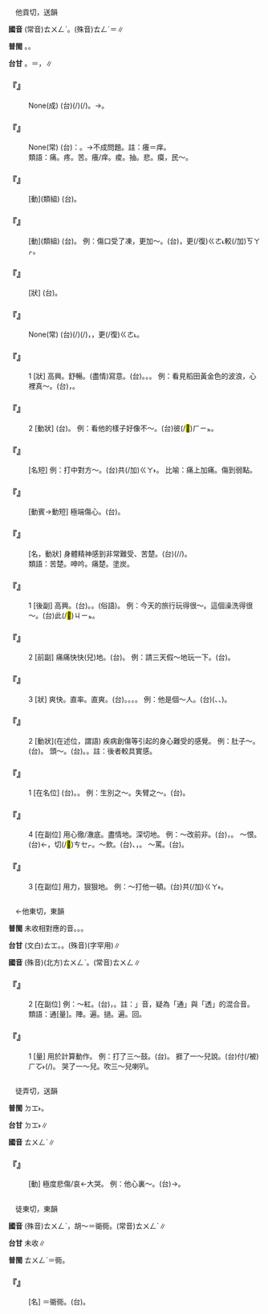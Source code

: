 
=={{ruby|痛|ㄊㄨㄥˋ}}==

　他貢切，送韻

'''國音''' (常音)<rt>ㄊㄨㄥˋ</rt>。(殊音)<rt>ㄊㄥˊ</rt>＝{{ruby|疼|ㄊㄥˊ}}∥

'''普閩''' {{ruby|(文)|ㄊㆲ˪}}。{{ruby|(白)|ㄊㄧㆩ˪}}。

'''台甘''' {{ruby|(文)|ㄊㆲ˪}}。{{ruby|(語)|ㄊㄧㆩ˪}}{{ruby|。|ㄊㄧㆲ˪}}＝{{ruby|暢|ㄊㄧㆲ˪}}，{{ruby|暢|ㄊㄧㆲ˪}}{{ruby|飲|ㄧㆬˋ}}∥

    

==='''『{{ruby|痛|ㄊㄨㄥˋ}}{{ruby|癢|ㄧㄤˇ}}{{ruby|相|ㄒㄧㄤ}}{{ruby|關|ㄍㄨㄢ}}』'''===
: None(成) (台){{ruby|親|ㄑㄧㄣ}}{{ruby|近|ㄍㄨㄣ˫}}{{ruby|/|ㄍㄧㄣ˫}}{{ruby|丌|ㆤ}}{{ruby|人|ㄌㄤˊ}}{{ruby|彼|ㄅㄧˋ}}{{ruby|此|ㄘㄨˋ}}{{ruby|關|ㄍㄨㄢ}}{{ruby|心|ㄒㄧㆬ}}{{ruby|對|ㄉㄨㄧ˪}}{{ruby|方|ㄏㆲ}}{{ruby|丌|ㆤ}}{{ruby|載|ㄉㄞ˫}}(/{{ruby|戴|ㄉㄞ˪}}){{ruby|事|ㄐㄧ˪}}(/{{ruby|事|ㄉㄞ˫}}{{ruby|情|ㄐㄧ˪}})。→{{ruby|互|ㄏㆦ˫}}{{ruby|相|ㄒㄧㆲ}}{{ruby|有|ㄨ˫}}{{ruby|利|ㄌㄧ˫}}{{ruby|害|ㄏㄞ˫}}{{ruby|關|ㄍㄨㄢ}}{{ruby|係|ㄏㆤ˫}}。
    

==='''『{{ruby|不|ㄅㄨˊ}}{{ruby|痛|ㄊㄨㄥˋ}}{{ruby|不|ㄅㄨˋ}}{{ruby|癢|ㄧㄤˇ}}』'''===
: None(常) (台){{ruby|比|ㄅㄧˋ}}{{ruby|喻|ㄌㄨ˫}}{{ruby|/|ㆡㄨ˫}}：{{ruby|<mark>&#xffa45;</mark>|ㆠㆤ˫}}{{ruby|/|ㆠㄨㆤ˫}}{{ruby|受|ㄒㄧㄨ˫}}{{ruby|刺|ㄑㄧ˪}}{{ruby|激|ㄍㄧㆤㆶ}}。→不成問題。註：癢＝痒。
:類語：痛。疼。苦。癢/痒。痠。抽。悲。瘼，民～。
:
    

==='''『{{ruby|悲|ㄅㄟ}}{{ruby|痛|ㄊㄨㄥˋ}}』'''===
: [動](類組) (台){{ruby|傷|ㄒㄧㆲ}}{{ruby|心|ㄒㄧㆬ}}。
    

==='''『{{ruby|疼|ㄊㄥˊ}}{{ruby|痛|ㄊㄨㄥˋ}}』'''===
: [動](類組) (台){{ruby|疼|ㄊㄧㆩ˪}}。 例：傷口受了凍，更加～。(台){{ruby|傷|ㄒㄧㆲ}}{{ruby|嘴|ㄘㄨㄧ˪}}{{ruby|凍|ㄉㄤ˪}}{{ruby|著|ㄉㄧㄜㆷ ͘}}{{ruby|霜|ㄙㆭ}}，更(/復)<rt>ㄍㄜ˪</rt>{{ruby|/|ㄍㄜㆷ}}較(/加)<rt>ㄎㄚㆷ</rt>{{ruby|疼|ㄊㄧㆩ˪}}。
    

==='''『{{ruby|沈|ㄔㄣˊ}}{{ruby|痛|ㄊㄨㄥˋ}}』'''===
: [狀] (台){{ruby|真|ㄐㄧㄣ}}{{ruby|傷|ㄒㄧㆲ}}{{ruby|心|ㄒㄧㆬ}}。
    

==='''『{{ruby|痛|ㄊㄨㄥˋ}}{{ruby|定|ㄉㄧㄥˋ}}{{ruby|思|ㄙ}}{{ruby|痛|ㄊㄨㄥˋ}}』'''===
: None(常) (台){{ruby|傷|ㄒㄧㆲ}}{{ruby|心|ㄒㄧㆬ}}{{ruby|丌|ㆤ}}{{ruby|載|ㄉㄞ˫}}(/{{ruby|戴|ㄉㄞ˪}}){{ruby|事|ㄐㄧ˪}}(/{{ruby|事|ㄉㄞ˫}}{{ruby|情|ㄐㄧ˪}})，{{ruby|較|ㄎㄚㆷ}}{{ruby|平|ㄅㄧㄥˊ}}{{ruby|靜|ㄐㄧㄥ˫}}{{ruby|了|ㄌㄧㄠˋ}}{{ruby|後|ㄠ˫}}，{{ruby|經|ㄍㄧㄥ}}{{ruby|過|ㄍㄨㆤ˪}}{{ruby|/|ㄍㆤ˪}}{{ruby|一|ㄐㄧㆵ ͘}}{{ruby|段|ㄉㄨㆩ˫}}{{ruby|時|ㄒㄧˊ}}{{ruby|間|ㄍㄢ}}更(/復)<rt>ㄍㄜ˪</rt>{{ruby|/|ㄍㄜㆷ}}{{ruby|想|ㄒㄧㆫ˫}}{{ruby|/|ㄒㄧㆧ˫}}{{ruby|起|ㄎㄧˋ}}{{ruby|所|ㄙㆦˋ}}{{ruby|經|ㄍㄧㄥ}}{{ruby|過|ㄍㄨㆤ˪}}{{ruby|/|ㄍㆤ˪}}{{ruby|丌|ㆤ}}{{ruby|情|ㄐㄧㄥˊ}}{{ruby|形|ㄏㄧㄥˊ}}{{ruby|警|ㄍㄧㄥˋ}}{{ruby|愓|ㄊㄧㆤㆶ}}{{ruby|一|ㄐㄧㆵ ͘}}{{ruby|番|ㄏㄨㄢ}}。
    

==='''『{{ruby|痛|ㄊㄨㄥˋ}}{{ruby|快|·ㄎㄨㄞˋ}}』'''===
:1  [狀] 高興。舒暢。(盡情)寫意。(台){{ruby|歡|ㄏㄨㆩ}}{{ruby|喜|ㄏㄧˋ}}。{{ruby|特|ㄉㄧㆤㆶ ͘}}{{ruby|別|ㄅㄧㄚㆵ ͘}}{{ruby|滿|ㄇㄨㄚˋ}}{{ruby|/|ㆠㄨㄢˋ}}{{ruby|意|ㄧ˪}}。{{ruby|非|ㄏㄨㄧ}}{{ruby|常|ㄒㄧㆲˊ}}{{ruby|快|ㄎㄨㄞ˪}}{{ruby|樂|ㄌㆦㆶ ͘}}。 例：看見稻田黃金色的波浪，心裡真～。(台){{ruby|看|ㄎㄨㆩ˪}}{{ruby|見|ㄍㆪ˪}}{{ruby|稻|ㄉㄧㄨ˫}}{{ruby|仔|ㄚ}}{{ruby|黃|ㆭˊ}}{{ruby|金|ㄍㄧㆬ}}{{ruby|色|ㄒㄧㆤㆶ}}{{ruby|丌|ㆤ}}{{ruby|波|ㄆㄜ}}{{ruby|浪|ㄌㆲ˫}}，{{ruby|心|ㄒㄧㆬ}}{{ruby|內|ㄌㄞ˫}}{{ruby|真|ㄐㄧㄣ}}{{ruby|歡|ㄏㄨㆩ}}{{ruby|喜|ㄏㄧˋ}}。
    

==='''『{{ruby|痛|ㄊㄨㄥˋ}}{{ruby|快|·ㄎㄨㄞˋ}}』'''===
:2  [動狀] (台){{ruby|歡|ㄏㄨㆩ}}{{ruby|喜|ㄏㄧˋ}}。 例：看他的樣子好像不～。(台){{ruby|看|ㄎㄨㆩ˪}}{{ruby|伊|ㄧ}}彼(/<mark>&#xf8fbe;</mark>)<rt>ㄏㄧㆵ</rt>{{ruby|號|ㄏㄜ˫}}{{ruby|型|ㄏㄧㄥˊ}}{{ruby|那|ㄋㄚˋ}}{{ruby|像|ㄑㄧㆫ˫}}{{ruby|/|ㄑㄧㆧ˫}}{{ruby|無|ㆠㄜˊ}}{{ruby|歡|ㄏㄨㆩ}}{{ruby|喜|ㄏㄧˋ}}。
    

==='''『{{ruby|痛|ㄊㄨㄥˋ}}{{ruby|腳|ㄐㄧㄠˇ}}』'''===
: [名短] 例：打中對方～。(台)共(/加)<rt>ㄍㄚ˫</rt>{{ruby|伊|ㄧ}}{{ruby|<mark>&#xffad2;</mark>|ㄌㆲˋ}}{{ruby|著|ㄉㄧㄜㆷ ͘}}{{ruby|骹|ㄎㄚ}}{{ruby|鼻|ㄆㆪ˫}}{{ruby|廉|ㄌㄧㆰˊ}}。 比喻：痛上加痛。傷到弱點。
    

==='''『{{ruby|痛|ㄊㄨㄥˋ}}{{ruby|心|ㄒㄧㄣ}}』'''===
: [動賓→動短] 極端傷心。(台){{ruby|誠|ㄐㄧㆩˊ}}{{ruby|傷|ㄒㄧㆲ}}{{ruby|心|ㄒㄧㆬ}}。
    

==='''『{{ruby|痛|ㄊㄨㄥˋ}}{{ruby|苦|ㄎㄨˇ}}』'''===
: [名，動狀] 身體精神感到非常難受、苦楚。(台){{ruby|身|ㄒㄧㄣ}}{{ruby|心|ㄒㄧㆬ}}{{ruby|感|ㄍㆰˋ}}{{ruby|覺|ㄍㄚㆶ}}{{ruby|艱|ㄍㄢ}}{{ruby|苦|ㄎㆦˋ}}(/{{ruby|艱|ㄍㄢ}}{{ruby|難|ㄌㄢˊ}}{{ruby|/|ㄢˊ}}/{{ruby|痛|ㄊㆲ˪}}{{ruby|苦|ㄎㆦˋ}})。
:類語：苦楚。呻吟。痛楚。塗炭。
:
    

==='''『{{ruby|痛|ㄊㄨㄥˋ}}{{ruby|快|ㄎㄨㄞˋ}}』'''===
:1  [後副] 高興。(台){{ruby|歡|ㄏㄨㆩ}}{{ruby|喜|ㄏㄧˋ}}。{{ruby|快|ㄎㄨㄞ˪}}{{ruby|樂|ㄌㆦㆶ ͘}}。{{ruby|暢|ㄊㄧㆲ˪}}(俗語)。 例：今天的旅行玩得很～。這個澡洗得很～。(台)此(/<mark>&#xffb50;</mark>)<rt>ㄐㄧㆵ</rt>{{ruby|個|ㆤˊ}}{{ruby|身|ㄒㄧㄥ}}{{ruby|軀|ㄎㄨ}}{{ruby|洗|ㄙㄨㆤˋ}}{{ruby|/|ㄙㆤˋ}}{{ruby|<mark>&#xffa42;</mark>|ㄍㄚㆷ}}{{ruby|真|ㄐㄧㄣ}}{{ruby|歡|ㄏㄨㆩ}}{{ruby|喜|ㄏㄧˋ}}。
    

==='''『{{ruby|痛|ㄊㄨㄥˋ}}{{ruby|快|ㄎㄨㄞˋ}}』'''===
:2  [前副] 痛痛快快(兒)地。(台){{ruby|爽|ㄙㆲˋ}}{{ruby|快|ㄎㄨㄞ˪}}。 例：請三天假～地玩一下。(台){{ruby|請|ㄑㄧㄥˋ}}{{ruby|三|ㄙㆩ}}{{ruby|工|ㄍㄤ}}{{ruby|假|ㄍㄚˋ}}{{ruby|爽|ㄙㆭˋ}}{{ruby|付|ㄏㆦ˫}}{{ruby|爽|ㄙㆲˋ}}{{ruby|快|ㄎㄨㄞ˪}}。
    

==='''『{{ruby|痛|ㄊㄨㄥˋ}}{{ruby|快|ㄎㄨㄞˋ}}』'''===
:3  [狀] 爽快。直率。直爽。(台){{ruby|爽|ㄙㆲˋ}}{{ruby|快|ㄎㄨㄞ˪}}。{{ruby|無|ㆠㄜˊ}}{{ruby|拘|ㄎㄨ}}{{ruby|束|ㄙㆦㆶ}}。{{ruby|無|ㆠㄜˊ}}{{ruby|稽|ㄎㆤ}}{{ruby|考|ㄎㄜˋ}}。{{ruby|無|ㆠㄜˊ}}{{ruby|計|ㄍㆤ˪}}{{ruby|較|ㄍㄠ˪}}。 例：他是個～人。(台){{ruby|伊|ㄧ}}{{ruby|做|ㄗㄨㆤ˪}}{{ruby|/|ㄗㄜ˪}}{{ruby|人|ㄌㄤˊ}}{{ruby|真|ㄐㄧㄣ}}{{ruby|爽|ㄙㆲˋ}}{{ruby|快|ㄎㄨㄞ˪}}({{ruby|輕|ㄎㄧㄣ}}{{ruby|快|ㄎㄨㄞ˪}}、{{ruby|無|ㆠㄜˊ}}{{ruby|稽|ㄎㆤ}}{{ruby|無|ㆠㄜˊ}}{{ruby|考|ㄎㄜˋ}}、{{ruby|無|ㆠㄜˊ}}{{ruby|計|ㄍㆤ˪}}{{ruby|較|ㄍㄠ˪}})。
    

==='''『{{ruby|痛|ㄊㄨㄥˋ}}』'''===
:2  [動狀](在述位，謂語) 疾病創傷等引起的身心難受的感覺。 例：肚子～。(台){{ruby|腹|ㄅㄚㆶ}}{{ruby|肚|ㄉㆦˋ}}{{ruby|疼|ㄊㄧㆩ˪}}。 頭～。(台){{ruby|頭|ㄊㄠˊ}}{{ruby|疼|ㄊㄧㆩ˪}}。{{ruby|頭|ㄊㄠˊ}}{{ruby|殼|ㄎㄚㆶ}}{{ruby|疼|ㄊㄧㆩ˪}}。註：後者較具實感。
    

==='''『{{ruby|痛|ㄊㄨㄥˋ}}』'''===
:1  [在名位] (台){{ruby|痛|ㄊㆲ˪}}{{ruby|苦|ㄎㆦˋ}}。{{ruby|病|ㄅㆪ˫}}{{ruby|/|ㄅㆥ˫}}{{ruby|痛|ㄊㄧㆩ˪}}。 例：生別之～。失臂之～。(台){{ruby|生|ㄙㆥ}}{{ruby|/|ㄒㆪ}}{{ruby|死|ㄒㄧˋ}}{{ruby|離|ㄌㄧ˫}}{{ruby|別|ㄅㄧㄚㆵ ͘}}{{ruby|丌|ㆤ}}{{ruby|痛|ㄊㆲ˪}}{{ruby|苦|ㄎㆦˋ}}。
    

==='''『{{ruby|痛|ㄊㄨㄥˋ}}』'''===
:4  [在副位] 用心徹/澈底。盡情地。深切地。 例：～改前非。(台){{ruby|非|ㄏㄨㄧ}}{{ruby|常|ㄒㄧㆲˊ}}{{ruby|傷|ㄒㄧㆲ}}{{ruby|心|ㄒㄧㆬ}}{{ruby|自|ㄗㄨ˫}}{{ruby|己|ㄍㄧˋ}}{{ruby|丌|ㆤ}}{{ruby|錯|ㄘㄜ˪}}{{ruby|誤|ㆣㆦ˫}}，{{ruby|決|ㄍㄨㄚㆵ}}{{ruby|心|ㄒㄧㆬ}}{{ruby|改|ㄍㄞˋ}}{{ruby|過|ㄍㄜ˪}}。 ～恨。(台){{ruby|非|ㄏㄨㄧ}}{{ruby|常|ㄒㄧㆲˊ}}{{ruby|丌|ㆤ}}←{{ruby|痛|ㄊㄧㆩ˪}}{{ruby|怨|ㄨㄢ˪}}{{ruby|切|ㄘㆤ˪}}，{{ruby|極|ㄍㄧㆤㆶ ͘}}切(/<mark>&#xf99b4;</mark>)<rt>ㄘㆤㆷ</rt>。～飲。(台){{ruby|痛|ㄊㆲ˪}}{{ruby|飲|ㄧㆬˋ}}、{{ruby|暢|ㄊㄧㆲ˪}}{{ruby|飲|ㄧㆬˋ}}，{{ruby|大|ㄉㄨㄚ˫}}{{ruby|<mark>&#xffbf1;</mark>|ㄌㄧㆬ}}{{ruby|一|ㄐㄧㆵ ͘}}{{ruby|場|ㄉㄧㆧˊ}}{{ruby|/|ㄉㄧㆫˊ}}。 ～罵。(台){{ruby|大|ㄉㄨㄚ˫}}{{ruby|罵|ㄇㆤ˫}}{{ruby|/|ㄇㄚ˫}}。
    

==='''『{{ruby|痛|ㄊㄨㄥˋ}}』'''===
:3  [在副位] 用力，狠狠地。 例：～打他一頓。(台)共(/加)<rt>ㄍㄚ˫</rt>{{ruby|疊|ㄉㄧㄚㆵ ͘}}{{ruby|到|ㄍㄚㆷ}}{{ruby|誠|ㄐㄧㆩˊ}}{{ruby|厲|ㄌㄧ˫}}{{ruby|害|ㄏㄞ˫}}。
    

=={{ruby|通|ㄊㄨㄥˋ}}==

　←他東切，東韻{{ruby|＝|ㄊㄨㄥ}}

'''普閩''' 未收相對應的音。{{ruby|(文)|ㄊㆲ}}。{{ruby|(白)|ㄊㄤ}}。

'''台甘''' (文白)<rt>ㄊㆲ</rt>。{{ruby|(語)|ㄊㄤ}}。(殊音){{ruby|(語)|ㄊㄤ˪}}(字罕用)∥

'''國音''' (殊音)(北方)<rt>ㄊㄨㄥˋ</rt>。(常音)<rt>ㄊㄨㄥ</rt>∥

    

==='''『{{ruby|通|ㄊㄨㄥˋ}}』'''===
:2  [在副位] 例：～紅。(台){{ruby|誠|ㄐㄧㆩˊ}}{{ruby|紅|ㄤˊ}}，{{ruby|紅|ㄤˊ}}{{ruby|記|ㄍㄧ˪}}{{ruby|記|ㄍㄧ˪}}。註：{{ruby|「|ㄊㄨㄥˋ}}」音，疑為「通」與「透」的混合音。
:類語：通[量]。陣。遍。撾。遍。回。
:
    

==='''『{{ruby|通|ㄊㄨㄥˋ}}』'''===
:1  [量] 用於計算動作。 例：打了三～鼓。(台){{ruby|擂|ㄌㄨㄧ˫}}{{ruby|三|ㄙㆩ}}{{ruby|通|ㄊㆲ}}{{ruby|鼓|ㄍㆦˋ}}。 捱了一～兒說。(台)付(/被)<rt>ㄏㆦ˫</rt>{{ruby|人|ㄌㄤˊ}}{{ruby|讀|ㄊㄚㆶ ͘}}{{ruby|敕|ㄊㄧㆤㆶ}}(/{{ruby|斥|ㄊㄚㆶ}}{{ruby|斥|ㄊㄧㆤㆶ}}){{ruby|一|ㄐㄧㆵ ͘}}{{ruby|睏|ㄎㄨㄣ˪}}。 哭了一～兒。吹三～兒喇叭。
    

=={{ruby|慟|ㄊㄨㄥˋ}}==

　徒弄切，送韻

'''普閩''' <rt>ㄉㆲ˫</rt>。

'''台甘''' <rt>ㄉㆲ˫</rt>∥

'''國音''' <rt>ㄊㄨㄥˋ</rt>∥

    

==='''『{{ruby|慟|ㄊㄨㄥˋ}}』'''===
: [動] 極度悲傷/哀←大哭。 例：他心裏～。(台){{ruby|伊|ㄧ}}{{ruby|心|ㄒㄧㆬ}}{{ruby|肝|ㄍㄨㆩ}}{{ruby|真|ㄐㄧㄣ}}{{ruby|艱|ㄍㄢ}}{{ruby|難|ㄌㄢˊ}}→{{ruby|艱|ㄍㄢ}}{{ruby|難|ㄢˊ}}。
    

=={{ruby|同|ㄊㄨㄥˋ}}==

　徒東切，東韻

'''國音''' (殊音)<rt>ㄊㄨㄥˋ</rt>，胡～＝衚衕。(常音)<rt>ㄊㄨㄥˊ</rt>∥

'''台甘''' 未收∥

'''普閩''' <rt>ㄊㄨㄥˋ</rt>＝衕。

    

==='''『{{ruby|胡|ㄏㄨˊ}}{{ruby|同|ㄊㄨㄥˋ}}{{ruby|兒|ㄦ}}』'''===
: [名] ＝衚衕。(台){{ruby|細|ㄙㄨㆤ˪}}{{ruby|/|ㄙㆤ˪}}{{ruby|條|ㄉㄧㄠˊ}}{{ruby|巷|ㄏㄤ˫}}{{ruby|仔|ㄚ}}。
    
